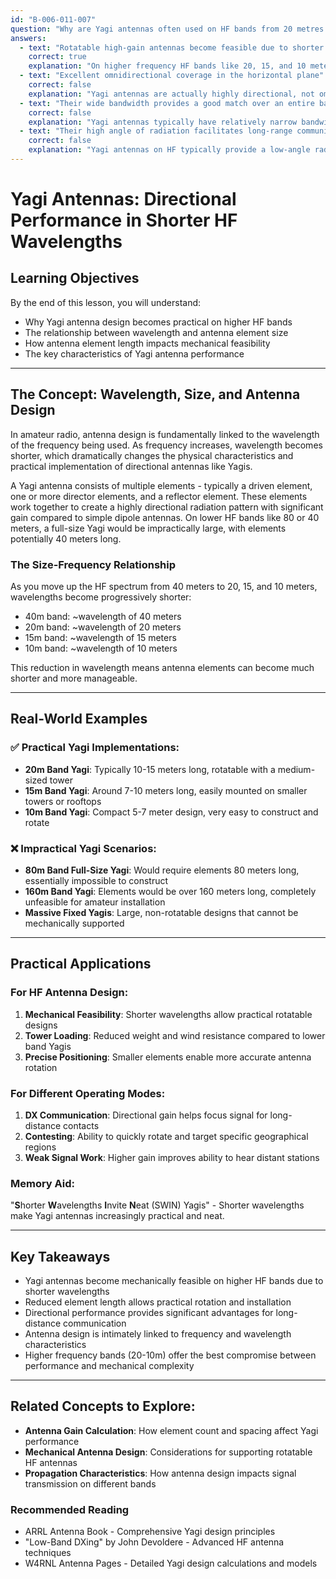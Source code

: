 ```yaml
---
id: "B-006-011-007"
question: "Why are Yagi antennas often used on HF bands from 20 metres to 10 metres?"
answers:
  - text: "Rotatable high-gain antennas become feasible due to shorter element lengths"
    correct: true
    explanation: "On higher frequency HF bands like 20, 15, and 10 meters, the wavelengths become significantly shorter, making Yagi antenna elements physically smaller and lighter. This reduction in size allows amateur radio operators to construct practical, mechanically rotatable directional antennas with reasonable mechanical support structures and rotation mechanisms. Shorter elements mean less wind load, easier mounting, and more manageable installation compared to lower frequency bands where Yagi elements would be extremely long and unwieldy."
  - text: "Excellent omnidirectional coverage in the horizontal plane"
    correct: false
    explanation: "Yagi antennas are actually highly directional, not omnidirectional. They provide significant gain in one specific direction while attenuating signals from other directions, which is the opposite of omnidirectional performance. The directionality is a key design feature that makes Yagis desirable for focused signal transmission and reception."
  - text: "Their wide bandwidth provides a good match over an entire band"
    correct: false
    explanation: "Yagi antennas typically have relatively narrow bandwidth characteristics. While they can be designed with some bandwidth optimization, they are not known for providing excellent matching across an entire amateur radio band. Most Yagi designs require careful tuning and may require an antenna tuner to maintain good performance across wide frequency ranges."
  - text: "Their high angle of radiation facilitates long-range communications"
    correct: false
    explanation: "Yagi antennas on HF typically provide a low-angle radiation pattern, which is actually beneficial for long-distance communications, not a high-angle pattern. A low radiation angle allows signals to travel further along the earth's surface, improving skip distance and international communications."
---
```


# Yagi Antennas: Directional Performance in Shorter HF Wavelengths

## Learning Objectives
By the end of this lesson, you will understand:
- Why Yagi antenna design becomes practical on higher HF bands
- The relationship between wavelength and antenna element size
- How antenna element length impacts mechanical feasibility
- The key characteristics of Yagi antenna performance

---

## The Concept: Wavelength, Size, and Antenna Design

In amateur radio, antenna design is fundamentally linked to the wavelength of the frequency being used. As frequency increases, wavelength becomes shorter, which dramatically changes the physical characteristics and practical implementation of directional antennas like Yagis.

A Yagi antenna consists of multiple elements - typically a driven element, one or more director elements, and a reflector element. These elements work together to create a highly directional radiation pattern with significant gain compared to simple dipole antennas. On lower HF bands like 80 or 40 meters, a full-size Yagi would be impractically large, with elements potentially 40 meters long.

### The Size-Frequency Relationship

As you move up the HF spectrum from 40 meters to 20, 15, and 10 meters, wavelengths become progressively shorter:
- 40m band: ~wavelength of 40 meters
- 20m band: ~wavelength of 20 meters
- 15m band: ~wavelength of 15 meters
- 10m band: ~wavelength of 10 meters

This reduction in wavelength means antenna elements can become much shorter and more manageable.

---

## Real-World Examples

### ✅ Practical Yagi Implementations:
- **20m Band Yagi**: Typically 10-15 meters long, rotatable with a medium-sized tower
- **15m Band Yagi**: Around 7-10 meters long, easily mounted on smaller towers or rooftops
- **10m Band Yagi**: Compact 5-7 meter design, very easy to construct and rotate

### ❌ Impractical Yagi Scenarios:
- **80m Band Full-Size Yagi**: Would require elements 80 meters long, essentially impossible to construct
- **160m Band Yagi**: Elements would be over 160 meters long, completely unfeasible for amateur installation
- **Massive Fixed Yagis**: Large, non-rotatable designs that cannot be mechanically supported

---

## Practical Applications

### For HF Antenna Design:
1. **Mechanical Feasibility**: Shorter wavelengths allow practical rotatable designs
2. **Tower Loading**: Reduced weight and wind resistance compared to lower band Yagis
3. **Precise Positioning**: Smaller elements enable more accurate antenna rotation

### For Different Operating Modes:
1. **DX Communication**: Directional gain helps focus signal for long-distance contacts
2. **Contesting**: Ability to quickly rotate and target specific geographical regions
3. **Weak Signal Work**: Higher gain improves ability to hear distant stations

### Memory Aid:
"**S**horter **W**avelengths **I**nvite **N**eat (SWIN) Yagis" - Shorter wavelengths make Yagi antennas increasingly practical and neat.

---

## Key Takeaways

- Yagi antennas become mechanically feasible on higher HF bands due to shorter wavelengths
- Reduced element length allows practical rotation and installation
- Directional performance provides significant advantages for long-distance communication
- Antenna design is intimately linked to frequency and wavelength characteristics
- Higher frequency bands (20-10m) offer the best compromise between performance and mechanical complexity

---

## Related Concepts to Explore:
- **Antenna Gain Calculation**: How element count and spacing affect Yagi performance
- **Mechanical Antenna Design**: Considerations for supporting rotatable HF antennas
- **Propagation Characteristics**: How antenna design impacts signal transmission on different bands

### Recommended Reading
- ARRL Antenna Book - Comprehensive Yagi design principles
- "Low-Band DXing" by John Devoldere - Advanced HF antenna techniques
- W4RNL Antenna Pages - Detailed Yagi design calculations and models